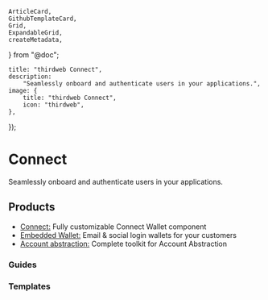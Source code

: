 	ArticleCard,
	GithubTemplateCard,
	Grid,
	ExpandableGrid,
	createMetadata,
} from "@doc";

	title: "thirdweb Connect",
	description:
		"Seamlessly onboard and authenticate users in your applications.",
	image: {
		title: "thirdweb Connect",
		icon: "thirdweb",
	},
});

# Connect

Seamlessly onboard and authenticate users in your applications.

## Products

- [Connect:](/connect/connect) Fully customizable Connect Wallet component
- [Embedded Wallet:](/connect/embedded-wallet/overview) Email & social login wallets for your customers
- [Account abstraction:](/connect/smart-wallet) Complete toolkit for Account Abstraction

### Guides

<Grid>

<ArticleCard
	title="Get Started with Connect"
	description="Learn how to add a Connect Wallet component into your app."
	href="/connect/connect/ConnectWallet"
/>

<ArticleCard
	title="Custom Connect Wallet experience"
	description="Learn how to create a custom wallet connection experience."
	href="/connect/connect/custom"
/>

<ArticleCard
	title="Integrate Auth with Supabase"
	description="Learn how to integrate Auth with Supabase."
	href="/connect/auth/integrations/supabase"
/>

</Grid>

### Templates

<ExpandableGrid>

<GithubTemplateCard
	title="Connect Wallet Button"
	href="https://github.com/thirdweb-example/connect-wallet-button"
/>

<GithubTemplateCard
	title="Embedded wallet with gasless transactions (account abstraction)"
	href="https://github.com/thirdweb-example/embedded-smart-wallet"
/>

<GithubTemplateCard
	title="Embedded Wallet Custom UI with React"
	href="https://github.com/thirdweb-example/embedded-wallet-custom-ui"
/>

<GithubTemplateCard
	title="Embedded Wallet Custom UI with React Native"
	href="https://github.com/thirdweb-example/embedded-wallet-custom-ui-react-native"
/>

<GithubTemplateCard
	title="Wallets with account abstraction enabled - React"
	href="https://github.com/thirdweb-example/smart-wallet-react"
/>

<GithubTemplateCard
	title="Wallets with account abstraction enabled - Node.js"
	href="https://github.com/thirdweb-example/smart-wallet-script"
/>

<GithubTemplateCard
	title="Performing Batch Transactions with account abstraction wallets"
	href="https://github.com/thirdweb-example/smart-wallet-batch-tx-script"
/>

<GithubTemplateCard
	title="Auth with NextJS"
	href="https://github.com/thirdweb-example/thirdweb-auth-next"
/>

<GithubTemplateCard
	title="Auth with Next Auth"
	href="https://github.com/thirdweb-example/thirdweb-auth-next-auth"
/>

<GithubTemplateCard
	title="Auth Supabase"
	href="https://github.com/thirdweb-example/smart-wallet-react"
/>

<GithubTemplateCard
	title="Auth with Express"
	href="https://github.com/thirdweb-example/thirdweb-auth-express"
/>

<GithubTemplateCard
	title="Auth with Fiber"
	href="https://github.com/thirdweb-example/thirdweb-auth-fiber"
/>

</ExpandableGrid>
